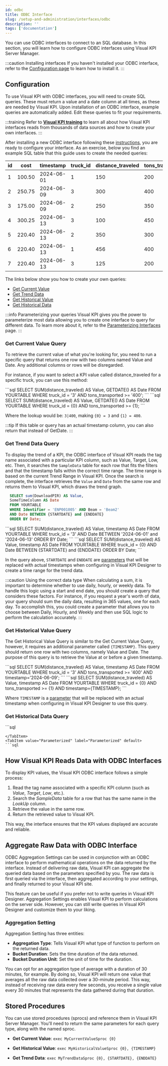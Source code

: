 ```yaml
---
id: odbc
title: ODBC Interface
slug: /setup-and-administration/interfaces/odbc
description: ''
tags: ['documentation']
---
```



You can use ODBC interfaces to connect to an SQL database. In this section, you will learn how to configure ODBC interfaces using Visual KPI Server Manager.

:::caution Installing interfaces
If you haven't installed your ODBC interface, refer to the [Configuration page](/docs/setup-and-administration/interfaces/configuration) to learn how to install it.
:::

## Configuration

To use Visual KPI with ODBC interfaces, you will need to create SQL queries. These must return a value and a date column at all times, as these are needed by Visual KPI. Upon installation of an ODBC interface, example queries are automatically added. Edit these queries to fit your requirements.

:::training
Refer to **[Visual KPI training](https://www.transpara.com/lesson/creating-odbc-interfaces-sql-2/)** to learn all about how Visual KPI interfaces reads from thousands of data sources and how to create your own interfaces.
:::

After installing a new ODBC interface following these [instructions](/docs/setup-and-administration/interfaces/configuration), you are ready to configure your interface. As an exercise, below you find an example SQL table that this guide uses to create the needed queries:

| id  | cost   | timestamp  | truck_id   | distance_traveled      | tons_transported |
|-----|--------|------------|------------|------------------------|------------------|
| 1   | 100.50 | 2024-06-01 | 1          | 150                    | 200              |
| 2   | 250.75 | 2024-06-09 | 3          | 300                    | 400              |
| 3   | 175.00 | 2024-06-09 | 2          | 250                    | 350              |
| 4   | 300.25 | 2024-06-13 | 3          | 100                    | 450              |
| 5   | 220.40 | 2024-06-13 | 2          | 350                    | 300              |
| 6   | 220.40 | 2024-06-13 | 1          | 456                    | 400              |
| 7   | 220.40 | 2024-06-13 | 3          | 125                    | 200              |

The links below show you how to create your own queries:

- [Get Current Value](#get-current-value-query)
- [Get Trend Data](#get-trend-data-query)
- [Get Historical Value](#get-historical-value-query)
- [Get Historical Data](#get-historical-data-query)

:::info Parameterizing your queries
Visual KPI gives you the power to parameterize most data allowing you to create one interface to query for different data. To learn more about it, refer to the [Parameterizing Interfaces](/docs/setup-and-administration/interfaces/parameterizing) page.
:::

### Get Current Value Query

To retrieve the current value of what you're looking for, you need to run a specific query that returns one row with two columns named Value and Date. Any additional columns or rows will be disregarded.

For instance, if you want to select a KPI value called distance_traveled for a specific truck, you can use this method:

<Tabs>
  <TabItem value="Hard coded" label="Hard coded">
  ```sql
    SELECT SUM(distance_traveled) AS Value,
    GETDATE() AS Date
    FROM YOURTABLE
    WHERE truck_id = '3'
    AND tons_transported >= '400';
  ```
  </TabItem>
  <TabItem value="Parameterized" label="Parameterized" default>
  ```sql
    SELECT SUM(distance_traveled) AS Value,
    GETDATE() AS Date
    FROM YOURTABLE
    WHERE truck_id = {0}
    AND tons_transported >= {1};
  ```

  Where the lookup would be: `3|400`, making `{0} = 3` and `{1} = 400`.
  </TabItem>
</Tabs>

:::tip
If this table or query has an actual timestamp column, you can also return that instead of GetDate.
:::

### Get Trend Data Query

To display the trend of a KPI, the ODBC interface of Visual KPI reads the tag name associated with a particular KPI column, such as Value, Target, Low, etc. Then, it searches the `SampleData` table for each row that fits the filters and that the timestamp falls within the correct time range. The time range is based on the current Trend Range in Visual KPI. Once the search is complete, the interface retrieves the `Value` and `Date` from the same row and returns them to Visual KPI, which draws the trend graph.

```sql
  SELECT sum(DownloadPIR) AS Value,
  SomeTimeColumn AS Date
  FROM YOURTABLE
  WHERE Identifier = 'ENP001005' AND Beam = 'Beam2'
  AND Date BETWEEN {STARTDATE} and {ENDDATE} 
  ORDER BY Date;
```
<Tabs>
  <TabItem value="Hard coded" label="Hard coded">
  ```sql
  SELECT SUM(distance_traveled) AS Value,
  timestamp AS Date
  FROM YOURTABLE
  WHERE truck_id = '3'
  AND Date BETWEEN '2024-06-01' and '2024-06-13'
  ORDER BY Date;
  ```
  </TabItem>
  <TabItem value="Parameterized" label="Parameterized" default>
  ```sql
  SELECT SUM(distance_traveled) AS Value,
  timestamp AS Date
  FROM YOURTABLE
  WHERE truck_id = {0}
  AND Date BETWEEN {STARTDATE} and {ENDDATE}
  ORDER BY Date;
  ```
  </TabItem>
</Tabs>

In the query above, `STARTDATE` and `ENDDATE` are [parameters](/docs/setup-and-administration/interfaces/parameterizing) that will be replaced with actual timestamps when configuring in Visual KPI Designer to create a time range for the trend data.

:::caution Using the correct data type
When calculating a sum, it is important to determine whether to use daily, hourly, or weekly data. To handle this logic using a start and end date, you should create a query that considers these factors. For instance, if you request a year's worth of data, your query should sum the daily data, resulting in 365 values, one for each day. To accomplish this, you could create a parameter that allows you to choose between Daily, Hourly, and Weekly and then use SQL logic to perform the calculation accurately.
:::

### Get Historical Value Query

The Get Historical Value Query is similar to the Get Current Value Query, however, it requires an additional parameter called `{TIMESTAMP}`. This query should return one row with two columns, namely Value and Date. The purpose of this query is to retrieve the Value at or before a given timestamp.

<Tabs>
  <TabItem value="Hard coded" label="Hard coded">
  ```sql
    SELECT SUM(distance_traveled) AS Value,
    timestamp AS Date
    FROM YOURTABLE
    WHERE truck_id = '3' AND tons_transported >= '400'
    AND timestamp='2024-06-09';
  ```
  </TabItem>
  <TabItem value="Parameterized" label="Parameterized" default>
  ```sql
    SELECT SUM(distance_traveled) AS Value,
    timestamp AS Date
    FROM YOURTABLE
    WHERE truck_id = {0} AND tons_transported >= {1}
    AND timestamp={TIMESTAMP};
  ```
  </TabItem>
</Tabs>

Where `TIMESTAMP` is a [parameter](/docs/setup-and-administration/interfaces/parameterizing) that will be replaced with an actual timestamp when configuring in Visual KPI Designer to use this query.

### Get Historical Data Query

<Tabs>
  <TabItem value="Hard coded" label="Hard coded">
  ```sql

  ```
  </TabItem>
  <TabItem value="Parameterized" label="Parameterized" default>
  ```sql

  ```
  </TabItem>
</Tabs>

## How Visual KPI Reads Data with ODBC Interfaces

To display KPI values, the Visual KPI ODBC interface follows a simple process:

1. Read the tag name associated with a specific KPI column (such as _Value_, _Target_, _Low_, etc.).
2. Search the _SampleData_ table for a row that has the same name in the _LookUp_ column. 
3. Retrieve the value in the same row.
4. Return the retrieved value to Visual KPI.

This way, the interface ensures that the KPI values displayed are accurate and reliable.

## Aggregate Raw Data with ODBC Interface

ODBC Aggregation Settings can be used in conjunction with an ODBC interface to perform mathematical operations on the data returned by the interface. Instead of delivering raw data, Visual KPI can aggregate the queried data based on the parameters specified by you. The raw data is first queried via the interface, then aggregated according to your settings, and finally returned to your Visual KPI site.

This feature can be useful if you prefer not to write queries in Visual KPI Designer. Aggregation Settings enables Visual KPI to perform calculations on the server side. However, you can still write queries in Visual KPI Designer and customize them to your liking.

### Aggregation Setting

Aggregation Setting has three entities:

- **Aggregation Type**: Tells Visual KPI what type of function to perform on the returned data.
- **Bucket Duration**: Sets the time duration of the data returned.
- **Bucket Duration Unit**: Set the unit of time for the duration.

You can opt for an aggregation type of average with a duration of 30 minutes, for example. By doing so, Visual KPI will return one value that averages all the raw data collected over a 30-minute period. This way, instead of receiving raw data every few seconds, you receive a single value every 30 minutes that represents the data gathered during that duration.

<StylizedImage
  imgURL="img/setup-adm/interfaces/odbc/aggregation-odbc.png"
  alt="Visual-KPI-Server-Manager"
  wSize="90%"
/>

## Stored Procedures

You can use stored procedures (sprocs) and reference them in Visual KPI Server Manager. You'll need to return the same parameters for each query type, along with the named sproc.

- **Get Current Value**: `exec MyCurrentValueSproc {0}`

- **Get Historical Value**: `exec MyHistoricalValueSproc {0}, {TIMESTAMP}`

- **Get Trend Data**: `exec MyTrendDataSproc {0}, {STARTDATE}, {ENDDATE}`
